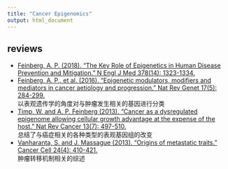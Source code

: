 ```yaml
---
title: "Cancer Epigenomics"
output: html_document
---
```



## reviews
* [Feinberg, A. P. (2018). "The Key Role of Epigenetics in Human Disease Prevention and Mitigation." N Engl J Med 378(14): 1323-1334.](http://www.nejm.org/doi/10.1056/NEJMra1402513)
* [Feinberg, A. P., et al. (2016). "Epigenetic modulators, modifiers and mediators in cancer aetiology and progression." Nat Rev Genet 17(5): 284-299.](https://www.nature.com/articles/nrg.2016.13)  
    以表观遗传学的角度对与肿瘤发生相关的基因进行分类
* [Timp, W. and A. P. Feinberg (2013). "Cancer as a dysregulated epigenome allowing cellular growth advantage at the expense of the host." Nat Rev Cancer 13(7): 497-510.](https://www.nature.com/articles/nrc3486)  
    总结了与癌症相关的各种类型的表观基因组的改变
* [Vanharanta, S. and J. Massague (2013). "Origins of metastatic traits." Cancer Cell 24(4): 410-421.](https://www.sciencedirect.com/science/article/pii/S1535610813004170)  
    肿瘤转移机制相关的综述



